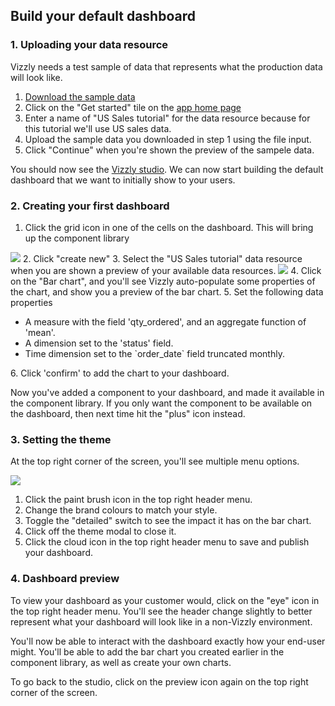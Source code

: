 ## Build your default dashboard

### 1. Uploading your data resource
Vizzly needs a test sample of data that represents what the production data will look like.

1. [Download the sample data](./us-sales-tutorial-data-resource.csv)
2. Click on the "Get started" tile on the [app home page](https://app.vizzly.co)
3. Enter a name of "US Sales tutorial" for the data resource because for this tutorial we'll use US sales data.
4. Upload the sample data you downloaded in step 1 using the file input.
5. Click "Continue" when you're shown the preview of the sampele data.

You should now see the [Vizzly studio](https://app.vizzly.co/studio). We can now start building the default dashboard
that we want to initially show to your users.

### 2. Creating your first dashboard

1. Click the grid icon in one of the cells on the dashboard. This will bring up the component library
<img src="/img/empty-component-library.png" />
2. Click "create new"
3. Select the "US Sales tutorial" data resource when you are shown a preview of your available data resources.
<img src="/img/us-sales-tutorial-data-set-preview.png" />
4. Click on the "Bar chart", and you'll see Vizzly auto-populate some properties of the chart, and show you a preview of the bar chart.
5. Set the following data properties
<ul>
  <li>A measure with the field 'qty_ordered', and an aggregate function of 'mean'.</li>
  <li>A dimension set to the 'status' field.</li>
  <li>Time dimension set to the `order_date` field truncated monthly.</li>
</ul>
6. Click 'confirm' to add the chart to your dashboard.

Now you've added a component to your dashboard, and made it available in the component library. If you only want the component to be available
on the dashboard, then next time hit the "plus" icon instead.

### 3. Setting the theme

At the top right corner of the screen, you'll see multiple menu options.

<img src="/img/top-right-menu.png" />

1. Click the paint brush icon in the top right header menu.
2. Change the brand colours to match your style.
3. Toggle the "detailed" switch to see the impact it has on the bar chart.
4. Click off the theme modal to close it.
5. Click the cloud icon in the top right header menu to save and publish your dashboard.

### 4. Dashboard preview
To view your dashboard as your customer would, click on the "eye" icon in the top right header menu. You'll see the header
change slightly to better represent what your dashboard will look like in a non-Vizzly environment.

You'll now be able to interact with the dashboard exactly how your end-user might. You'll be able to add the bar chart you created
earlier in the component library, as well as create your own charts.

To go back to the studio, click on the preview icon again on the top right corner of the screen.
